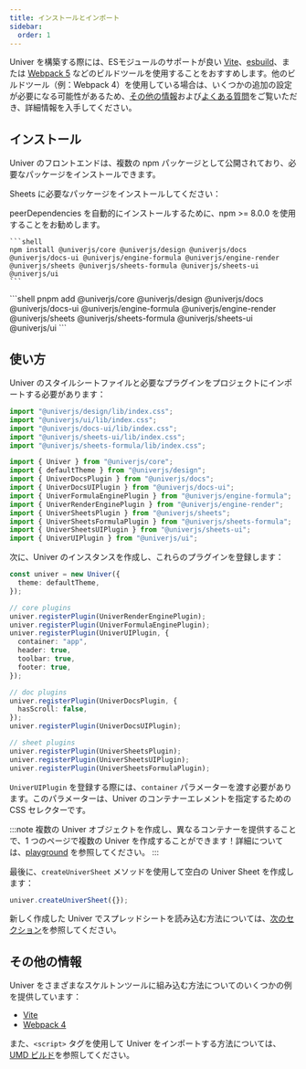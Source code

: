 ```yaml
---
title: インストールとインポート
sidebar:
  order: 1
---
```


Univer を構築する際には、ESモジュールのサポートが良い [Vite](https://vitejs.dev/)、[esbuild](https://esbuild.github.io/)、または [Webpack 5](https://webpack.js.org/) などのビルドツールを使用することをおすすめします。他のビルドツール（例：Webpack 4）を使用している場合は、いくつかの追加の設定が必要になる可能性があるため、[その他の情報](/ja-jp/guides/quick-start/#その他の情報)および[よくある質問](/ja-jp/guides/troubleshooting)をご覧いただき、詳細情報を入手してください。

## インストール

Univer のフロントエンドは、複数の npm パッケージとして公開されており、必要なパッケージをインストールできます。

Sheets に必要なパッケージをインストールしてください：


<Tabs>
  <TabItem label="npm">
    peerDependencies を自動的にインストールするために、npm >= 8.0.0 を使用することをお勧めします。

    ```shell
    npm install @univerjs/core @univerjs/design @univerjs/docs @univerjs/docs-ui @univerjs/engine-formula @univerjs/engine-render @univerjs/sheets @univerjs/sheets-formula @univerjs/sheets-ui @univerjs/ui
    ```
  </TabItem>

  <TabItem label="pnpm">
    ```shell
    pnpm add @univerjs/core @univerjs/design @univerjs/docs @univerjs/docs-ui @univerjs/engine-formula @univerjs/engine-render @univerjs/sheets @univerjs/sheets-formula @univerjs/sheets-ui @univerjs/ui
    ```
  </TabItem>
</Tabs>

## 使い方

Univer のスタイルシートファイルと必要なプラグインをプロジェクトにインポートする必要があります：

```typescript title="main.ts"
import "@univerjs/design/lib/index.css";
import "@univerjs/ui/lib/index.css";
import "@univerjs/docs-ui/lib/index.css";
import "@univerjs/sheets-ui/lib/index.css";
import "@univerjs/sheets-formula/lib/index.css";

import { Univer } from "@univerjs/core";
import { defaultTheme } from "@univerjs/design";
import { UniverDocsPlugin } from "@univerjs/docs";
import { UniverDocsUIPlugin } from "@univerjs/docs-ui";
import { UniverFormulaEnginePlugin } from "@univerjs/engine-formula";
import { UniverRenderEnginePlugin } from "@univerjs/engine-render";
import { UniverSheetsPlugin } from "@univerjs/sheets";
import { UniverSheetsFormulaPlugin } from "@univerjs/sheets-formula";
import { UniverSheetsUIPlugin } from "@univerjs/sheets-ui";
import { UniverUIPlugin } from "@univerjs/ui";
```

次に、Univer のインスタンスを作成し、これらのプラグインを登録します：

```typescript title="main.ts" {9}
const univer = new Univer({
  theme: defaultTheme,
});

// core plugins
univer.registerPlugin(UniverRenderEnginePlugin);
univer.registerPlugin(UniverFormulaEnginePlugin);
univer.registerPlugin(UniverUIPlugin, {
  container: "app",
  header: true,
  toolbar: true,
  footer: true,
});

// doc plugins
univer.registerPlugin(UniverDocsPlugin, {
  hasScroll: false,
});
univer.registerPlugin(UniverDocsUIPlugin);

// sheet plugins
univer.registerPlugin(UniverSheetsPlugin);
univer.registerPlugin(UniverSheetsUIPlugin);
univer.registerPlugin(UniverSheetsFormulaPlugin);
```

`UniverUIPlugin` を登録する際には、`container` パラメーターを渡す必要があります。このパラメーターは、Univer のコンテナーエレメントを指定するための CSS セレクターです。

:::note
複数の Univer オブジェクトを作成し、異なるコンテナーを提供することで、1 つのページで複数の Univer を作成することができます！詳細については、[playground](/playground/?title=Multi%20Instance) を参照してください。
:::

最後に、`createUniverSheet` メソッドを使用して空白の Univer Sheet を作成します：

```typescript title="main.ts"
univer.createUniverSheet({});
```

新しく作成した Univer でスプレッドシートを読み込む方法については、[次のセクション](/guides/quick-start/data)を参照してください。

## その他の情報

Univer をさまざまなスケルトンツールに組み込む方法についてのいくつかの例を提供しています：

- [Vite](/playground/?title=Vite)
- [Webpack 4](/playground/?title=Webpack%204)

また、`<script>` タグを使用して Univer をインポートする方法については、[UMD ビルド](/guides/quick-start/umd/)を参照してください。
